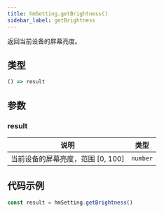 ```yaml
---
title: hmSetting.getBrightness()
sidebar_label: getBrightness
---
```


返回当前设备的屏幕亮度。

## 类型

```ts
() => result
```

## 参数

### result

| 说明                              | 类型     |
| --------------------------------- | -------- |
| 当前设备的屏幕亮度，范围 [0, 100] | `number` |

## 代码示例

```js
const result = hmSetting.getBrightness()
```
